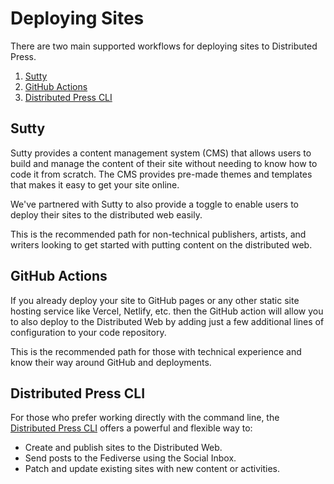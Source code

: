 
# Deploying Sites

<APIWarning/>

There are two main supported workflows for deploying sites to
Distributed Press.

1. [Sutty](/deployment/sutty)
2. [GitHub Actions](/deployment/github-actions) 
3. [Distributed Press CLI](../sdk/)

## Sutty
Sutty provides a content management system (CMS) that allows
users to build and manage the content of their site without 
needing to know how to code it from scratch. The CMS provides 
pre-made themes and templates that makes it easy to
get your site online.

We've partnered with Sutty to also provide a toggle to enable
users to deploy their sites to the distributed web easily.

This is the recommended path for non-technical publishers, artists,
and writers looking to get started with putting content on the distributed
web.

## GitHub Actions
If you already deploy your site to GitHub pages or any other 
static site hosting service like Vercel, Netlify, etc. then
the GitHub action will allow you to also deploy to the 
Distributed Web by adding just a few additional lines of configuration
to your code repository.

This is the recommended path for those with technical experience and
know their way around GitHub and deployments.

## Distributed Press CLI
For those who prefer working directly with the command line, the [Distributed Press CLI](../dp-cli/) offers a powerful and flexible way to:

- Create and publish sites to the Distributed Web.
- Send posts to the Fediverse using the Social Inbox.
- Patch and update existing sites with new content or activities.